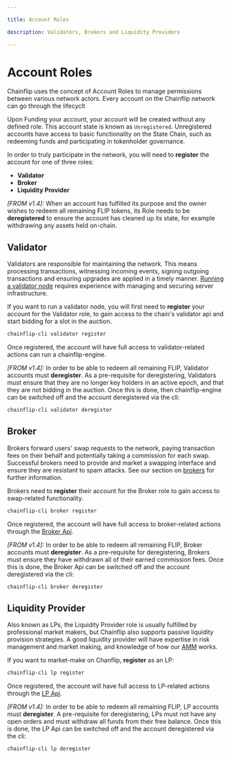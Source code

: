 ```yaml
---

title: Account Roles

description: Validators, Brokers and Liquidity Providers

---
```


# Account Roles

Chainflip uses the concept of Account Roles to manage permissions between various network actors. Every account on the Chainflip network can go through the lifecyclt

Upon Funding your account, your account will be created without any defined role. This account state is known as `Unregistered`. Unregistered accounts have access to basic functionality on the State Chain, such as redeeming funds and participating in tokenholder governance.

In order to truly participate in the network, you will need to **register** the account for one of three roles:

- **Validator**
- **Broker**
- **Liquidity Provider**

*[FROM v1.4]:* When an account has fulfilled its purpose and the owner wishes to redeem all remaining FLIP tokens, its Role needs to be **deregistered** to ensure the account has cleaned up its state, for example withdrawing any assets held on-chain.

## Validator

Validators are responsible for maintaining the network. This means processing transactions, witnessing incoming events, signing outgoing transactions and ensuring upgrades are applied in a timely manner. [Running a validator node](/mainnet/validator-setup/prerequisites) requires experience with managing and securing server infrastructure.

If you want to run a validator node, you will first need to **register** your account for the Validator role, to gain access to the chain's validator api and start bidding for a slot in the auction.

```bash copy
chainflip-cli validator register
```

Once registered, the account will have full access to validator-related actions can run a chainflip-engine.

*[FROM v1.4]:* In order to be able to redeem all remaining FLIP, Validator accounts must **deregister**. As a pre-requisite for deregistering, Validators must ensure that they are no longer key holders in an active epoch, and that they are not bidding in the auction. Once this is done, then chainflip-engine can be switched off and the account deregistered via the cli:

```bash copy
chainflip-cli validator deregister
```

## Broker

Brokers forward users' swap requests to the network, paying transaction fees on their behalf and potentially taking a commission for each swap. Successful brokers need to provide and market a swapping interface and ensure they are resistant to spam attacks. See our section on [brokers](/pages/integration/running-a-broker) for further information.

Brokers need to **register** their account for the Broker role to gain access to swap-related functionality.

```bash copy
chainflip-cli broker register
```

Once registered, the account will have full access to broker-related actions through the [Broker Api](/pages/integration/running-a-broker/broker-api).

*[FROM v1.4]:* In order to be able to redeem all remaining FLIP, Broker accounts must **deregister**. As a pre-requisite for deregistering, Brokers must ensure they have withdrawn all of their earned commission fees. Once this is done, the Broker Api can be switched off and the account deregistered via the cli:

```bash copy
chainflip-cli broker deregister
```

## Liquidity Provider

Also known as LPs, the Liquidity Provider role is usually fulfilled by professional market makers, but Chainflip also supports passive liquidity provision strategies. A good liquidity provider will have expertise in risk management and market making, and knowledge of how our [AMM](/concepts/swaps-amm/just-in-time-amm-protocol) works.

If you want to market-make on Chanflip, **register** as an LP:

```bash copy
chainflip-cli lp register
```

Once registered, the account will have full access to LP-related actions through the [LP Api](/pages/integration/liqduidity-provision/lp-api).

*[FROM v1.4]:* In order to be able to redeem all remaining FLIP, LP accounts must **deregister**. A pre-requisite for deregistering, LPs must not have any open orders and must withdraw all funds from their free balance. Once this is done, the LP Api can be switched off and the account deregistered via the cli:

```bash copy
chainflip-cli lp deregister
```
